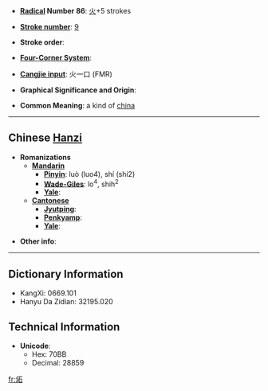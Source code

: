 * '''[[Wiktionary:Chinese radical index| Radical]] Number 86''': [[Wiktionary:Chinese radical index 火|火]]+5 strokes

* '''[[Wiktionary:Chinese total strokes index|Stroke number]]''': [[Wiktionary:Chinese total strokes index 9|9]]

* '''Stroke order''': 

* '''[[Wiktionary:Chinese four corner index|Four-Corner System]]''': 

* '''[[Wiktionary:Chinese Cangjie index|Cangjie input]]''': 火一口 (FMR)

* '''Graphical Significance and Origin''': 

* '''Common Meaning''': a kind of [[china]]

----

== Chinese [[Hanzi]] ==

* '''Romanizations'''
** '''[[Mandarin]]'''
*** '''[[Pinyin]]''': luò (luo4), shí (shi2)
*** '''[[Wade-Giles]]''': lo<sup>4</sup>, shih<sup>2</sup>
*** '''[[Yale]]''': 
** '''[[Cantonese]]'''
*** '''[[Jyutping]]''':
*** '''[[Penkyamp]]''': 
*** '''[[Yale]]''': 

* '''Other info''': 

----

== Dictionary Information ==

* KangXi: 0669.101
* Hanyu Da Zidian: 32195.020

== Technical Information ==

* '''Unicode''':
** Hex: 70BB
** Decimal: 28859

[[fr:炻]]